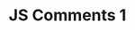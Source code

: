 ---
type: Lesson
title: "JS Comments 1"
xp: 10
description: "Learn about comments in JavaScript"
activityRefs: 
    - id: 1
      activity: js_comments_single_line1-1
    - id: 2
      activity: js_comments_multi_line1-1
    - id: 3
      activity: js_comments_basic_1-1
    - id: 4
      activity: js_comments_nested_1-1
    - id: 5
      activity: js_comments_syntax_1-1
    - id: 6
      activity: js_comments_usage_1-1
    - id: 6
      activity: js_comments_practice_1-1
---